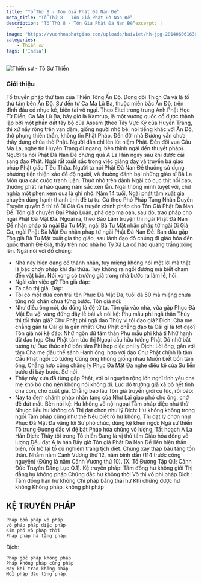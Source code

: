 ```yaml
---
title: "Tổ Thứ 8 - Tôn Giả Phật Đà Nan Đề"
meta_title: "Tổ Thứ 8 - Tôn Giả Phật Đà Nan Đề"
description: "Tổ Thứ 8 - Tôn Giả Phật Đà Nan Đề"excerpt: |
    ""
image: "https://vuonhoaphatgiao.com/uploads/baiviet/hh-jpg-20140606163600gRBk8tmw1s.jpg"
categories:
    - Thiền sư
tags: ['India']
---
```


<img
  decoding="async"
  src="https://vuonhoaphatgiao.com/uploads/baiviet/hh-jpg-20140606163600gRBk8tmw1s.jpg"
  alt="Thiền sư - Tổ Sư Thiền"
/>

### Giới thiệu

Tổ truyền pháp thứ tám của Thiền Tông Ấn Độ.
Dòng dõi Thích Ca và là tổ thứ tám bên Ấn Độ. Sư đến từ Ca Ma Lũ Ba, thuộc miền bắc Ấn Độ, trên đỉnh đầu có nhục kế, biện tài vô ngại. Theo Eitel trong trung Anh Phật Học Từ Điển, Ca Ma Lũ Ba, bây giờ là Kamrup, là một vương quốc cổ được thành lập bởi một phần đất tây bộ của Assam (theo Tây Vực Ký của Huyền Trang, thì xứ nầy rộng trên vạn dậm, giống người nhỏ bé, nói tiếng khác với Ấn Độ, thờ phụng thiên thần, không tin Phật Pháp. Đến đời nhà Đường vẫn chưa thấy dựng chùa thờ Phật. Người dân chỉ lén lút niệm Phật. Đến đời vua Câu Ma La, nghe tin Huyền Trang đi ngang, bèn thỉnh ngài đến thuyết pháp). Người ta nói Phật Đà Nan Đề chứng quả A La Hán ngay sau khi được cải sang đạo Phật. Ngài rất xuất sắc trong việc giảng dạy và truyền bá giáo pháp Phật giáo Tiểu Thừa. Người ta nói Phật Đà Nan Đề thường sử dụng phương tiện thiện xảo để độ người, và thường đánh bại những giáo sĩ Bà La Môn qua các cuộc tranh luận.
Thuở nhỏ trên đảnh Ngài có cục thịt nổi cao, thường phát ra hào quang năm sắc xen lẫn. Ngài thông minh tuyệt vời, chữ nghĩa một phen xem qua là ghi nhớ. Năm 14 tuổi, Ngài phát tâm xuất gia chuyên dùng hạnh thanh tịnh để tự tu.
Cứ theo Phó Pháp Tạng Nhân Duyên Truyện quyển 5 thì tổ Di Già Ca truyền chính pháp cho Tôn Giả Phật Đà Nan Đề. Tôn giả chuyển Đại Pháp Luân, phá dẹp ma oán, sau đó, trao pháp cho ngài Phật Đà Mật Đa.
Ngoài ra, theo Bảo Lâm truyện thì ngài Phật Đà Nan Đề nhận pháp từ ngài Bà Tu Mật, ngài Bà Tu Mật nhận pháp từ ngài Di Già Ca, ngài Phật Đà Mật Đa nhận pháp từ ngài Phật Đà Nan Đề.
Ban đầu gặp Tôn giả Bà Tu Mật xuất gia thọ giáo, sau lãnh đạo đồ chúng đi giáo hóa đến quốc thành Đề Già, thấy trên nóc nhà họ Tỳ Xá La có hào quang trắng xông lên. Ngài nói với đồ chúng:

- Nhà này hiện đang có thánh nhân, tuy miệng không nói một lời mà thật là bậc chơn pháp khí đại thừa. Tuy không ra ngồi đường mà biết chạm đến vật bẩn.
  Nói xong có trưởng giả trong nhà bước ra làm lễ, hỏi:
- Ngài cần việc gì?
  Tôn giả đáp:
- Ta cần thị giả.
  Đáp:
- Tôi có một đứa con trai tên Phục Đà Mật Đa, tuổi đã 50 mà miệng chưa từng nói chân chưa từng bước.
  Tôn giả nói:
- Như điều ông nói, đó đúng là đệ tử ta.
  Tôn giả vào nhà, vừa gặp Phục Đà Mật Đa vội vàng đứng dậy lễ bái và nói kệ:
  Phụ mẫu phi ngã thân
  Thùy thị tối thân giả?
  Chư Phật phi ngã đạo
  Thùy vi tối đạo giả?
  Dịch:
  Cha mẹ chẳng gần ta
  Cái gì là gần nhất?
  Chư Phật chẳng đạo ta
  Cái gì là tột đạo?
  Tôn giả nói kệ đáp:
  Nhữ ngôn dữ tâm thân
  Phụ mẫu phi khả tỉ
  Nhữ hạnh dữ đạo hợp
  Chư Phật tâm tức thị
  Ngoại cầu hữu tướng Phật
  Dữ nhữ bất tương tự
  Dục thức nhữ bổn tâm
  Phi hợp diệc phi ly
  Dịch:
  Lời ông, gần với tâm
  Cha mẹ đâu thể sánh
  Hạnh ông, hợp với đạo
  Chư Phật chính là tâm
  Cầu Phật ngồi có tướng
  Cùng ông không giống nhau
  Muốn biết bổn tâm ông,
  Chẳng hợp cũng chẳng ly
  Phục Đà Mật Đa nghe diệu kệ của Sư liền bước đi bảy bước. Sư nói:
- Thầy này xưa đã từng gặp Phật, với bi nguyện rộng lớn nghĩ tình yêu cha mẹ khó bỏ cho nên không nói không đi.
  Lúc đó trưởng giả xả bỏ hết tình cha con, cho xuất gia. Chẳng bao lâu Tôn giả truyền giới cụ túc, rồi bảo:
- Nay ta đem chánh pháp nhãn tạng của Như Lai giao phó cho ông, chớ để đứt mất.
  Bèn nói kệ:
  Hư không vô nội ngoại
  Tâm pháp diệc như thử
  Nhược liễu hư không cố
  Thị đạt chơn như lý
  Dịch:
  Hư không không trong ngồi
  Tâm pháp cũng như thế
  Nếu biết rõ hư không,
  Thì đạt lý chơn như
  Phục Đà Mật Đa vâng lời Sư phó chúc, dùng kệ khen ngợi:
  Ngã sư thiền Tổ trung
  Đương đắc vi đệ bát
  Pháp hóa chúng vô lượng,
  Tất hoạch A La Hán
  Dịch:
  Thầy tôi trong Tổ thiền
  Đang là vị thứ tám
  Giáo hóa đông vô lượng
  Đều đạt A la hán
  Bấy giờ Tôn giả Phật Đà Nan Đề liền hiện thần biến, rồi trở lại tồ cũ nghiêm trang tịch diệt. Chúng xây tháp báu táng tồn thân.
  Nhằm năm Cảnh Vương thứ 12, năm bính dần (114 trước công nguyên) (Đúng là năm Cảnh Vương thứ 10).
  [X. Tổ Đường Tập Q.1; Cảnh Đức Truyền Đăng Lục Q.1].
  Kệ truyền pháp:
  Tâm đồng hư không giới
  Thị đằng hư không pháp
  Chứng đắc hư không thời
  Vô thị vô phi pháp
  Dịch :
  Tâm đồng hạn hư không
  Chỉ pháp bằng thái hư
  Khi chứng được hư không
  Không pháp, không phi pháp

<h2>KỆ TRUYỀN PHÁP</h2>

    Pháp bổn pháp vô pháp
    vô pháp pháp diệc pháp
    Kim phó vô pháp thời
    Pháp pháp hà tằng pháp.

Dịch:

    Pháp gốc pháp không pháp
    Pháp không pháp cũng pháp
    Nay khi trao không pháp
    Mỗi pháp đâu từng pháp.
